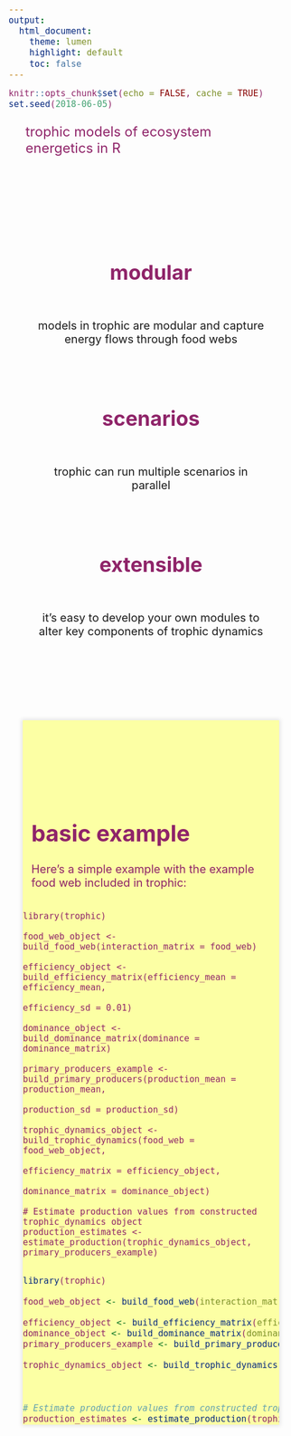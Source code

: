 ```yaml
---
output:
  html_document:
    theme: lumen
    highlight: default
    toc: false
---
```


<style type="text/css">
body{
  padding-top: 10px;
}
pre, pre:not([class]){
  font-size: 18px;
  color: #8F2469FF;
  background-color: #FCFFA4FF;
  border: none;
}
.container-fluid {
    padding-left: 0;
    padding-right: 0;
}
.main-container {
    max-width: 2732px;
    margin-left: 0;
    margin-right: 0;
}
.bullet{
  color:#8F2469FF;
  font-size: 36px;
}
.resource,
.resource > p{
  color: #8F2469FF;
  font-size: 32px;
}
a, a:hover{
  color: #8F2469FF;
}
.col-md-4,
.col-md-5,
.col-md-6{
  padding-top: 25px;
  padding-bottom: 25px;
  padding-left: 25px;
  padding-right: 25px;
}
#header-content {
  max-width: 100%;
  margin: 0 auto;
}
#main-icon {
  width: 100%;
  height: auto;
  margin-right : auto;
  margin-left : auto;
  min-width : 210px;
  max-width : 585px;
  padding-left: 15px;
  padding-right: 15px;
  padding-top: 45px;
}
#main-icon-text{
  color:#8F2469FF;
  font-size: 24px;
  padding-left: 30px;
  padding-right: 30px;
  padding-bottom: 30px;
}
#panel1 {
  background-color: #FCFFA4FF;
  box-shadow: 0 0 7px 2px rgba(0,0,0,0.1);
  max-width: 90%;
  margin: 0 auto;
}
#bullets {
  padding-left: 15px;
  padding-right: 15px;
  font-size: 20px;
  text-align: center;
  max-width: 90%;
  margin-left: auto;
  margin-right: auto;
}
#example {
  padding-left: 15px;
  padding-right: 15px;
  font-size: 20px;
  max-width: 100%;
  margin-left: auto;
  margin-right: auto;
}
</style>

```r
knitr::opts_chunk$set(echo = FALSE, cache = TRUE)
set.seed(2018-06-05)
```

<div class="row">
<p id="main-icon-text">trophic models of ecosystem energetics in R</p>
</div>
    
</div>

</div>


<div id="bullets">

<br><br>

<div class="container">
<div class="row">

<div class="col-md-4">
  <p class="bullet"><b>modular</b></p>
  <br>
  models in trophic are modular and capture energy flows through food webs
</div>

<div class="col-md-4">
  <p class="bullet"><b>scenarios</b></p>
  <br>
  trophic can run multiple scenarios in parallel
</div>

<div class="col-md-4">
  <p class="bullet"><b>extensible</b></p>
  <br>
  it's easy to develop your own modules to alter key components of trophic dynamics
</div>

</div>
</div>

<br><br>

</div>

<div id="panel1" class="resource">

<div class="container">

<br>

<div class="row">

<div class="col-md-1"></div>

<div id="example">

<div class="container">

<br><br>

<h1 style="color: #8F2469FF;">basic example</h1>

<div class="row">

</div>
</div>

Here's a simple example with the example food web included in trophic:

</div>
</div>

```
```
```
library(trophic)

food_web_object <- build_food_web(interaction_matrix = food_web)

efficiency_object <- build_efficiency_matrix(efficiency_mean = efficiency_mean,
                                             efficiency_sd = 0.01)

dominance_object <- build_dominance_matrix(dominance = dominance_matrix)

primary_producers_example <- build_primary_producers(production_mean = production_mean,
                                                     production_sd = production_sd)

trophic_dynamics_object <- build_trophic_dynamics(food_web = food_web_object,
                                                  efficiency_matrix = efficiency_object,
                                                  dominance_matrix = dominance_object)

# Estimate production values from constructed trophic_dynamics object
production_estimates <- estimate_production(trophic_dynamics_object, primary_producers_example)
```
```r

library(trophic)

food_web_object <- build_food_web(interaction_matrix = food_web)

efficiency_object <- build_efficiency_matrix(efficiency_mean = efficiency_mean, efficiency_sd = 0.01)
dominance_object <- build_dominance_matrix(dominance = dominance_matrix)
primary_producers_example <- build_primary_producers(production_mean = production_mean, production_sd = production_sd)

trophic_dynamics_object <- build_trophic_dynamics(food_web = food_web_object,
                                                  efficiency_matrix = efficiency_object,
                                                  dominance_matrix = dominance_object)

# Estimate production values from constructed trophic_dynamics object
production_estimates <- estimate_production(trophic_dynamics_object, primary_producers_example)
```

</div>
</div>

<br>

</div>
</div>
